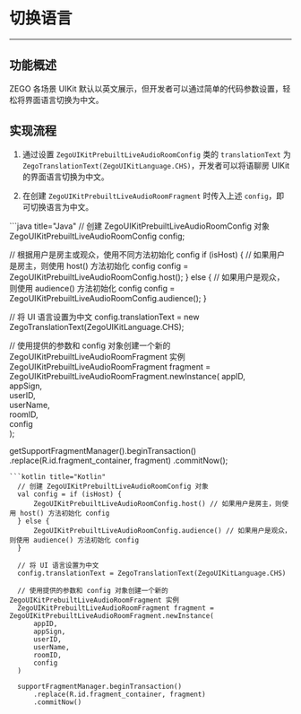 # 切换语言

- - -

## 功能概述

ZEGO 各场景 UIKit 默认以英文展示，但开发者可以通过简单的代码参数设置，轻松将界面语言切换为中文。

## 实现流程


1. 通过设置 `ZegoUIKitPrebuiltLiveAudioRoomConfig` 类的 `translationText` 为 `ZegoTranslationText(ZegoUIKitLanguage.CHS)`，开发者可以将语聊房 UIKit 的界面语言切换为中文。

2. 在创建 `ZegoUIKitPrebuiltLiveAudioRoomFragment` 时传入上述 `config`，即可切换语言为中文。

<CodeGroup>
```java title="Java"
  // 创建 ZegoUIKitPrebuiltLiveAudioRoomConfig 对象
  ZegoUIKitPrebuiltLiveAudioRoomConfig config;

  // 根据用户是房主或观众，使用不同方法初始化 config
  if (isHost) {
      // 如果用户是房主，则使用 host() 方法初始化 config
      config = ZegoUIKitPrebuiltLiveAudioRoomConfig.host();
  } else {
      // 如果用户是观众，则使用 audience() 方法初始化 config
      config = ZegoUIKitPrebuiltLiveAudioRoomConfig.audience();
  }

  // 将 UI 语言设置为中文
  config.translationText = new ZegoTranslationText(ZegoUIKitLanguage.CHS);

  // 使用提供的参数和 config 对象创建一个新的 ZegoUIKitPrebuiltLiveAudioRoomFragment 实例
  ZegoUIKitPrebuiltLiveAudioRoomFragment fragment = ZegoUIKitPrebuiltLiveAudioRoomFragment.newInstance(
      appID,      
      appSign,     
      userID,      
      userName,   
      roomID,      
      config       
  );

  getSupportFragmentManager().beginTransaction()
      .replace(R.id.fragment_container, fragment)
      .commitNow();
```
```kotlin title="Kotlin"
  // 创建 ZegoUIKitPrebuiltLiveAudioRoomConfig 对象
  val config = if (isHost) {
      ZegoUIKitPrebuiltLiveAudioRoomConfig.host() // 如果用户是房主，则使用 host() 方法初始化 config
  } else {
      ZegoUIKitPrebuiltLiveAudioRoomConfig.audience() // 如果用户是观众，则使用 audience() 方法初始化 config
  }

  // 将 UI 语言设置为中文
  config.translationText = ZegoTranslationText(ZegoUIKitLanguage.CHS)

  // 使用提供的参数和 config 对象创建一个新的 ZegoUIKitPrebuiltLiveAudioRoomFragment 实例
  ZegoUIKitPrebuiltLiveAudioRoomFragment fragment = ZegoUIKitPrebuiltLiveAudioRoomFragment.newInstance(
      appID,       
      appSign,     
      userID,      
      userName,   
      roomID,      
      config      
  )

  supportFragmentManager.beginTransaction()
      .replace(R.id.fragment_container, fragment) 
      .commitNow() 
```
</CodeGroup>
